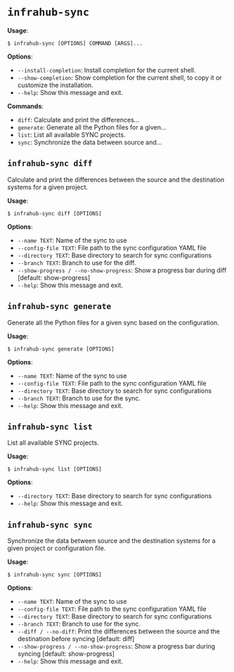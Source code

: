 # `infrahub-sync`

**Usage**:

```console
$ infrahub-sync [OPTIONS] COMMAND [ARGS]...
```

**Options**:

* `--install-completion`: Install completion for the current shell.
* `--show-completion`: Show completion for the current shell, to copy it or customize the installation.
* `--help`: Show this message and exit.

**Commands**:

* `diff`: Calculate and print the differences...
* `generate`: Generate all the Python files for a given...
* `list`: List all available SYNC projects.
* `sync`: Synchronize the data between source and...

## `infrahub-sync diff`

Calculate and print the differences between the source and the destination systems for a given project.

**Usage**:

```console
$ infrahub-sync diff [OPTIONS]
```

**Options**:

* `--name TEXT`: Name of the sync to use
* `--config-file TEXT`: File path to the sync configuration YAML file
* `--directory TEXT`: Base directory to search for sync configurations
* `--branch TEXT`: Branch to use for the diff.
* `--show-progress / --no-show-progress`: Show a progress bar during diff  [default: show-progress]
* `--help`: Show this message and exit.

## `infrahub-sync generate`

Generate all the Python files for a given sync based on the configuration.

**Usage**:

```console
$ infrahub-sync generate [OPTIONS]
```

**Options**:

* `--name TEXT`: Name of the sync to use
* `--config-file TEXT`: File path to the sync configuration YAML file
* `--directory TEXT`: Base directory to search for sync configurations
* `--branch TEXT`: Branch to use for the sync.
* `--help`: Show this message and exit.

## `infrahub-sync list`

List all available SYNC projects.

**Usage**:

```console
$ infrahub-sync list [OPTIONS]
```

**Options**:

* `--directory TEXT`: Base directory to search for sync configurations
* `--help`: Show this message and exit.

## `infrahub-sync sync`

Synchronize the data between source and the destination systems for a given project or configuration file.

**Usage**:

```console
$ infrahub-sync sync [OPTIONS]
```

**Options**:

* `--name TEXT`: Name of the sync to use
* `--config-file TEXT`: File path to the sync configuration YAML file
* `--directory TEXT`: Base directory to search for sync configurations
* `--branch TEXT`: Branch to use for the sync.
* `--diff / --no-diff`: Print the differences between the source and the destination before syncing  [default: diff]
* `--show-progress / --no-show-progress`: Show a progress bar during syncing  [default: show-progress]
* `--help`: Show this message and exit.
